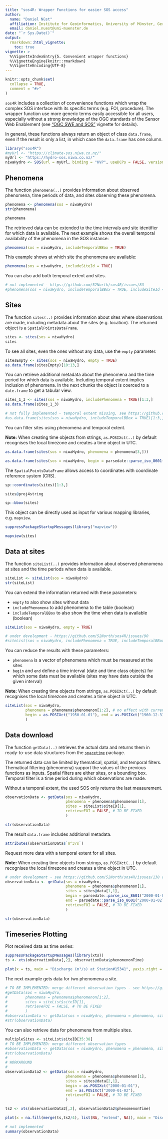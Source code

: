 ```yaml
---
title: "sos4R: Wrapper Functions for easier SOS access"
author:
  name: "Daniel Nüst"
  affiliation: Institute for Geoinformatics, University of Münster, Germany.
  email: daniel.nuest@uni-muenster.de
date: "`r Sys.Date()`"
output:
  rmarkdown::html_vignette:
    toc: true
vignette: >
  %\VignetteIndexEntry{5. Convenient wrapper functions}
  %\VignetteEngine{knitr::rmarkdown}
  %\VignetteEncoding{UTF-8}
---
```


```r
knitr::opts_chunk$set(
  collapse = TRUE,
  comment = "#>"
)
```

`sos4R` includes a collection of convenience functions which wrap the complex SOS interface with its specific terms (e.g. FOI, procedure).
The wrapper function use more generic terms easily accessible for all users, especially without a strong knowledge of the OGC standards of the Sensor Web Enablement (see ["OGC SWE and SOS"](sos4R-vignette-02-ogc-sos.html) vignette for details).

In general, these functions always return an object of class `data.frame`, even if the result is only a list, in which case the `data.frame` has one column.

```r
library("sos4R")
#myUrl <- "https://climate-sos.niwa.co.nz/"
myUrl <- "https://hydro-sos.niwa.co.nz/"
niwaHydro <- SOS(url = myUrl, binding = "KVP", useDCPs = FALSE, version = "2.0.0")

```

## Phenomena

The function `phenomena(..)` provides information about observed phenomena, time periods of data, and sites observing these phenomena.

```r
phenomena <- phenomena(sos = niwaHydro)
str(phenomena)
```

```r
phenomena
```

The retrieved data can be extended to the time intervals and site identifier for which data is available. The next example shows the overall temporal availability of the phenomena in the SOS instance:

```r
phenomena(sos = niwaHydro, includeTemporalBBox = TRUE)
```

This example shows at which site the phenomena are available:

```r
phenomena(sos = niwaHydro, includeSiteId = TRUE)
```

You can also add both temporal extent and sites.

```r
# not implemented - https://github.com/52North/sos4R/issues/83
#phenomena(sos = niwaHydro, includeTemporalBBox = TRUE, includeSiteId = TRUE)
```

## Sites

The function `sites(..)` provides information about sites where observations are made, including metadata about the sites (e.g. location).
The returned object is a `SpatialPointsDataFrame`.

```r
sites <- sites(sos = niwaHydro)
sites
```

To see all sites, even the ones without any data, use the `empty` parameter.

```r
sitesEmpty <- sites(sos = niwaHydro, empty = TRUE)
as.data.frame(sitesEmpty)[10:13,]
```

You can retrieve additional metadata about the phenomena and the time period for which data is available.
Including temporal extent implies inclusion of phenomena.
In the next chunks the object is coerced to a `date.frame` to get a tabular view.

```r
sites_1_3 <- sites(sos = niwaHydro, includePhenomena = TRUE)[1:3,]
as.data.frame(sites_1_3)
```

```r
# not fully implemented - temporal extent missing, see https://github.com/52North/sos4R/issues/93
#as.data.frame(sites(sos = niwaHydro, includeTemporalBBox = TRUE)[1:3,])
```

You can filter sites using phenomena and temporal extent.

**Note:** When creating time objects from strings, `as.POSIXct(..)` by default recognises the local timezone and creates a time object in UTC.

```r
as.data.frame(sites(sos = niwaHydro, phenomena = phenomena[3,]))
```

```r
as.data.frame(sites(sos = niwaHydro, begin = parsedate::parse_iso_8601("1904-01-01"), end = parsedate::parse_iso_8601("1905-12-31")))
```

The `SpatialPointsDataFrame` allows access to coordinates with coordinate reference system (CRS).

```r
sp::coordinates(sites)[1:3,]
```

```r
sites@proj4string
```

```r
sp::bbox(sites)
```

This object can be directly used as input for various mapping libraries, e.g. `mapview`.

```r
suppressPackageStartupMessages(library("mapview"))

mapview(sites)
```

## Data at sites

The function `siteList(..)` provides information about observed phenomena at sites and the time periods when data is available.

```r
siteList <- siteList(sos = niwaHydro)
str(siteList)
```

You can extend the information returned with these parameters:

- `empty` to also show sites without data
- `includePhenomena` to add phenomena to the table (boolean)
- `includeTemporalBBox` to also show the time when data is available (boolean)

```r
siteList(sos = niwaHydro, empty = TRUE)
```

```r
# under development - https://github.com/52North/sos4R/issues/90
#siteList(sos = niwaHydro, includePhenomena = TRUE, includeTemporalBBox = TRUE)
```

You can reduce the results with these parameters:

- `phenomena` is a vector of phenomena which must be measured at the sites
- `begin` and `end` define a time interval (date and time class objects) for which some data must be available (sites may have data outside the given interval)

**Note:** When creating time objects from strings, `as.POSIXct(..)` by default recognises the local timezone and creates a time object in UTC.

```r
siteList(sos = niwaHydro,
         phenomena = phenomena$phenomenon[1:2], # no effect with current data
         begin = as.POSIXct("1950-01-01"), end = as.POSIXct("1960-12-31")
         )
```

## Data download

The function `getData(..)` retrieves the actual data and returns them in ready-to-use data structures from the [`spacetime`](https://cran.r-project.org/package=spacetime) package.

The returned data can be limited by thematical, spatial, and temporal filters.
Thematical filtering (phenomena) support the values of the previous functions as inputs.
Spatial filters are either sites, or a bounding box.
Temporal filter is a time period during which observations are made.

Without a temporal extent, the used SOS only returns the last measurement.

```r
observationData <- getData(sos = niwaHydro,
                           phenomena = phenomena$phenomenon[1],
                           sites = siteList$siteID[1],
                           retrieveFOI = FALSE, # TO BE FIXED
                           )

str(observationData)
```

The result `data.frame` includes additional metadata.

```r
attributes(observationData$`m^3/s`)
```

Request more data with a temporal extent for all sites.

**Note:** When creating time objects from strings, `as.POSIXct(..)` by default recognises the local timezone and creates a time object in UTC.

```r
# under development - see https://github.com/52North/sos4R/issues/138 and https://github.com/52North/sos4R/issues/96
observationData <- getData(sos = niwaHydro,
                           phenomena = phenomena$phenomenon[1],
                           sites = sites@data[1,1],
                           begin = parsedate::parse_iso_8601("2000-01-01T12:00:00+12:00"),
                           end = parsedate::parse_iso_8601("2000-01-02T12:00:00+12:00"),
                           retrieveFOI = FALSE, # TO BE FIXED
                           )

str(observationData)
```

## Timeseries Plotting

Plot received data as time series:

```r
suppressPackageStartupMessages(library(xts))
ts <- xts(observationData[,2], observationData$phenomenonTime)

plot(x = ts, main = "Discharge (m³/s) at Station#15341", yaxis.right = FALSE)
```



The next example gets data for two phenomena a site.

```r
# TO BE IMPLEMENTED: merge different observation types - see https://github.com/52North/sos4R/issues/96#issuecomment-493424151
#getData(sos = niwaHydro,
#        phenomena = phenomena$phenomenon[1:2],
#        sites = siteList$siteID[1],
#        retrieveFOI = FALSE, # TO BE FIXED
#        )
#observationData <- getData(sos = niwaHydro, phenomena = phenomena, sites = multipleSites)
#str(observationData)
```


You can also retrieve data for phenomena from multiple sites.

```r
multipleSites <- siteList$siteID[35:38]
# TO BE IMPLEMENTED: merge different observation types
#observationData <- getData(sos = niwaHydro, phenomena = phenomena, sites = multipleSites)
#str(observationData)
#
# WORKAROUND
#
observationData2 <- getData(sos = niwaHydro,
                           phenomena = phenomena$phenomenon[1],
                           sites = sites@data[2,1],
                           begin = as.POSIXct("2000-01-01"),
                           end = as.POSIXct("2000-01-02"),
                           retrieveFOI = FALSE, # TO BE FIXED
                           )

ts2 <- xts(observationData2[,2], observationData2$phenomenonTime)

plot(x = na.fill(merge(ts,ts2/4), list(NA, "extend", NA)), main = "Discharge (m³/s) at Stations #15341 and #15514 * 1/4", yaxis.right = FALSE)
```


```r
# not implemented
summary(observationData)
```
